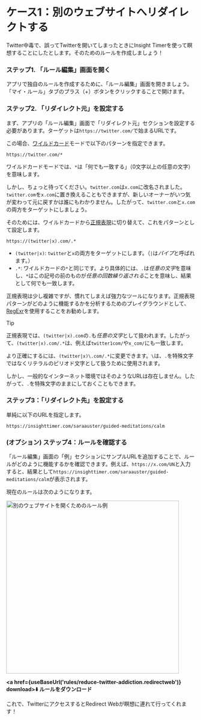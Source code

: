 
# ケース1：別のウェブサイトへリダイレクトする

Twitter中毒で、誤ってTwitterを開いてしまったときにInsight Timerを使って瞑想することにしたとします。そのためのルールを作成しましょう！

### ステップ1. 「ルール編集」画面を開く

アプリで独自のルールを作成するために、「ルール編集」画面を開きましょう。「マイ・ルール」タブのプラス（+）ボタンをクリックすることで開けます。

### ステップ2. 「リダイレクト元」を設定する

まず、アプリの「ルール編集」画面で「リダイレクト元」セクションを設定する必要があります。ターゲットは`https://twitter.com/`で始まるURLです。

この場合、[ワイルドカード](rule-settings#url-pattern-wildcard)モードで以下のパターンを指定できます。

```
https://twitter.com/*
```

ワイルドカードモードでは、`*`は「何でも一致する」（0文字以上の任意の文字）を意味します。

しかし、ちょっと待ってください。`twitter.com`は`x.com`に改名されました。`twitter.com`を`x.com`に置き換えることもできますが、新しいオーナーがいつ気が変わって元に戻すかは誰にもわかりません。したがって、`twitter.com`と`x.com`の両方をターゲットにしましょう。

そのためには、ワイルドカードから[正規表現](rule-settings#url-pattern-regular-expression)に切り替えて、これをパターンとして設定します。

```
https://(twitter|x).com/.*
```

* `(twitter|x)`: `twitter`と`x`の両方をターゲットにします。（`|`は*パイプ*と呼ばれます。）
* `.*`: ワイルドカードの`*`と同じです。より具体的には、`.`は*任意の文字*を意味し、`*`はこの記号の前のものが*任意の回数繰り返される*ことを意味し、結果として何でも一致します。

正規表現は少し複雑ですが、慣れてしまえば強力なツールになります。正規表現パターンがどのように機能するかを分析するためのプレイグラウンドとして、[RegExr](https://regexr.com)を使用することをお勧めします。

> [!TIP]
> 正規表現では、`(twitter|x).com`の`.`も*任意の文字*として扱われます。したがって、`(twitter|x).com/.*`は、例えば`twitter1com/`や`x_com/`にも一致します。
> 
> より正確にするには、`(twitter|x)\.com/.*`に変更できます。`\`は、`.`を特殊文字ではなくリテラルのピリオド文字として扱うために使用されます。
> 
> しかし、一般的なインターネット環境ではそのようなURLは存在しません。したがって、`.`を特殊文字のままにしておくこともできます。

### ステップ3：「リダイレクト先」を設定する

単純に以下のURLを指定します。

```
https://insighttimer.com/saraauster/guided-meditations/calm
```

### (オプション) ステップ4：ルールを確認する

「ルール編集」画面の「例」セクションにサンプルURLを追加することで、ルールがどのように機能するかを確認できます。例えば、`https://x.com/UN`と入力すると、結果として`https://insighttimer.com/saraauster/guided-meditations/calm`が表示されます。

現在のルールは次のようになります。

<Image src={RuleCreationOpenAnotherWebsiteRulePreview} alt="別のウェブサイトを開くためのルール例" height="460" hasRoundedCorners hasShadow />

**<a href={useBaseUrl('rules/reduce-twitter-addiction.redirectweb')} download>⬇️ ルールをダウンロード</a>**

これで、TwitterにアクセスするとRedirect Webが瞑想に連れて行ってくれます！
